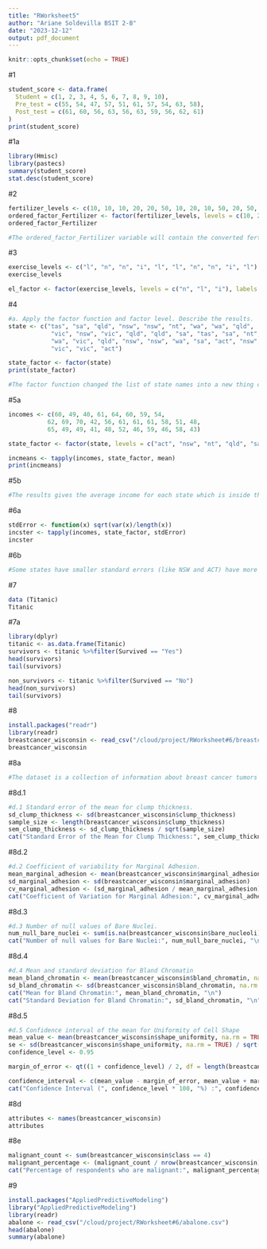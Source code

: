 ```yaml
---
title: "RWorksheet5"
author: "Ariane Soldevilla BSIT 2-B"
date: "2023-12-12"
output: pdf_document
---
```


```r
knitr::opts_chunk$set(echo = TRUE)
```

#1
```r
student_score <- data.frame(
  Student = c(1, 2, 3, 4, 5, 6, 7, 8, 9, 10),
  Pre_test = c(55, 54, 47, 57, 51, 61, 57, 54, 63, 58),
  Post_test = c(61, 60, 56, 63, 56, 63, 59, 56, 62, 61)
)
print(student_score)
```


#1a
```r
library(Hmisc)
library(pastecs)
summary(student_score)
stat.desc(student_score)
```


#2
```r
fertilizer_levels <- c(10, 10, 10, 20, 20, 50, 10, 20, 10, 50, 20, 50, 20, 10)
ordered_factor_Fertilizer <- factor(fertilizer_levels, levels = c(10, 20, 50), ordered = TRUE)
ordered_factor_Fertilizer

#The ordered_factor_Fertilizer variable will contain the converted fertilizer levels as an ordered factor.
```

#3
```r
exercise_levels <- c("l", "n", "n", "i", "l", "l", "n", "n", "i", "l")
exercise_levels

el_factor <- factor(exercise_levels, levels = c("n", "l", "i"), labels = c("none", "light", "intense"))

```

#4
```r
#a. Apply the factor function and factor level. Describe the results.
state <- c("tas", "sa", "qld", "nsw", "nsw", "nt", "wa", "wa", "qld",
            "vic", "nsw", "vic", "qld", "qld", "sa", "tas", "sa", "nt",
            "wa", "vic", "qld", "nsw", "nsw", "wa", "sa", "act", "nsw",
            "vic", "vic", "act")

state_factor <- factor(state) 
print(state_factor)

#The factor function changed the list of state names into a new thing called a factor with seven parts and special names for each one. This makes it easier to understand and work with the data without having to use numbers instead of the names of the states.
```

#5a
```r
incomes <- c(60, 49, 40, 61, 64, 60, 59, 54,
           62, 69, 70, 42, 56, 61, 61, 61, 58, 51, 48,
           65, 49, 49, 41, 48, 52, 46, 59, 46, 58, 43)

state_factor <- factor(state, levels = c("act", "nsw", "nt", "qld", "sa", "tas", "va"), labels = c("ACT","NSW","NT","QLD","SA","TAS","VIC"))

incmeans <- tapply(incomes, state_factor, mean)
print(incmeans)
```

#5b
```r
#The results gives the average income for each state which is inside the "incmeans" vector. 
```

#6a
```r
stdError <- function(x) sqrt(var(x)/length(x))
incster <- tapply(incomes, state_factor, stdError)
incster
```

#6b
```r
#Some states have smaller standard errors (like NSW and ACT) have more precise and reliable mean incomes, while states with larger standard errors (such as QLD and NT) have less precise and reliable mean incomes due to greater variability in their samples.
```

#7
```r
data (Titanic)
Titanic
```

#7a
```r
library(dplyr)
titanic <- as.data.frame(Titanic)
survivors <- titanic %>%filter(Survived == "Yes")
head(survivors) 
tail(survivors)

non_survivors <- titanic %>%filter(Survived == "No")
head(non_survivors) 
tail(survivors)
```

#8
```r
install.packages("readr")
library(readr)
breastcancer_wisconsin <- read_csv("/cloud/project/RWorksheet#6/breastcancer_wisconsin.csv")
breastcancer_wisconsin
```

#8a
```r
#The dataset is a collection of information about breast cancer tumors reported by Dr. Wolberg. It includes details about tumor size, shape, and texture, provided chronologically as cases are diagnosed.
```

#8d.1
```r
#d.1 Standard error of the mean for clump thickness.
sd_clump_thickness <- sd(breastcancer_wisconsin$clump_thickness)
sample_size <- length(breastcancer_wisconsin$clump_thickness)
sem_clump_thickness <- sd_clump_thickness / sqrt(sample_size)
cat("Standard Error of the Mean for Clump Thickness:", sem_clump_thickness, "\n")
```

#8d.2
```r
#d.2 Coefficient of variability for Marginal Adhesion.
mean_marginal_adhesion <- mean(breastcancer_wisconsin$marginal_adhesion)
sd_marginal_adhesion <- sd(breastcancer_wisconsin$marginal_adhesion)
cv_marginal_adhesion <- (sd_marginal_adhesion / mean_marginal_adhesion) * 100
cat("Coefficient of Variation for Marginal Adhesion:", cv_marginal_adhesion, "%\n")
```

#8d.3
```r
#d.3 Number of null values of Bare Nuclei.
num_null_bare_nuclei <- sum(is.na(breastcancer_wisconsin$bare_nucleoli))
cat("Number of null values for Bare Nuclei:", num_null_bare_nuclei, "\n")
```

#8d.4
```r
#d.4 Mean and standard deviation for Bland Chromatin
mean_bland_chromatin <- mean(breastcancer_wisconsin$bland_chromatin, na.rm = TRUE)
sd_bland_chromatin <- sd(breastcancer_wisconsin$bland_chromatin, na.rm = TRUE)
cat("Mean for Bland Chromatin:", mean_bland_chromatin, "\n")
cat("Standard Deviation for Bland Chromatin:", sd_bland_chromatin, "\n")
```

#8d.5
```r
#d.5 Confidence interval of the mean for Uniformity of Cell Shape
mean_value <- mean(breastcancer_wisconsin$shape_uniformity, na.rm = TRUE)
se <- sd(breastcancer_wisconsin$shape_uniformity, na.rm = TRUE) / sqrt(length(breastcancer_wisconsin$shape_uniformity))
confidence_level <- 0.95

margin_of_error <- qt((1 + confidence_level) / 2, df = length(breastcancer_wisconsin$shape_uniformity) - 1) * se

confidence_interval <- c(mean_value - margin_of_error, mean_value + margin_of_error)
cat("Confidence Interval (", confidence_level * 100, "%) :", confidence_interval, "\n")
```

#8d
```r
attributes <- names(breastcancer_wisconsin)
attributes
```

#8e
```r
malignant_count <- sum(breastcancer_wisconsin$class == 4)
malignant_percentage <- (malignant_count / nrow(breastcancer_wisconsin)) * 100
cat("Percentage of respondents who are malignant:", malignant_percentage, "%\n")
```
#9
```r
install.packages("AppliedPredictiveModeling")
library("AppliedPredictiveModeling")
library(readr)
abalone <- read_csv("/cloud/project/RWorksheet#6/abalone.csv")
head(abalone)
summary(abalone)
```
